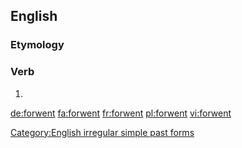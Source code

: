 ==English==

===Etymology===
{{prefix|for|went|lang=en}}

===Verb===
{{head|en|verb form}}

# {{en-simple past of|forgo}}

[[Category:English irregular simple past forms]]

[[de:forwent]]
[[fa:forwent]]
[[fr:forwent]]
[[pl:forwent]]
[[vi:forwent]]